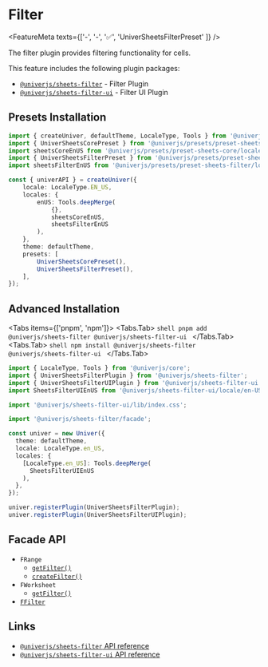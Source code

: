 
# Filter

<FeatureMeta texts={['-', '-', '✅', 'UniverSheetsFilterPreset' ]} />

The filter plugin provides filtering functionality for cells.

This feature includes the following plugin packages:

* [`@univerjs/sheets-filter`](https://www.npmjs.com/package/@univerjs/sheets-filter/README) - Filter Plugin
* [`@univerjs/sheets-filter-ui`](https://www.npmjs.com/package/@univerjs/sheets-filter-ui/README) - Filter UI Plugin

## Presets Installation

```ts {4-5,13,19}
import { createUniver, defaultTheme, LocaleType, Tools } from '@univerjs/presets';
import { UniverSheetsCorePreset } from '@univerjs/presets/preset-sheets-core';
import sheetsCoreEnUS from '@univerjs/presets/preset-sheets-core/locales/en-US';
import { UniverSheetsFilterPreset } from '@univerjs/presets/preset-sheets-filter';
import sheetsFilterEnUS from '@univerjs/presets/preset-sheets-filter/locales/en-US';

const { univerAPI } = createUniver({
    locale: LocaleType.EN_US,
    locales: {
        enUS: Tools.deepMerge(
            {},
            sheetsCoreEnUS,
            sheetsFilterEnUS 
        ),
    },
    theme: defaultTheme,
    presets: [
        UniverSheetsCorePreset(),
        UniverSheetsFilterPreset(),
    ],
});
```

## Advanced Installation

<Tabs items={['pnpm', 'npm']}>
  <Tabs.Tab>
    ```shell
    pnpm add @univerjs/sheets-filter @univerjs/sheets-filter-ui
    ```
  </Tabs.Tab>
  <Tabs.Tab>
    ```shell
    npm install @univerjs/sheets-filter @univerjs/sheets-filter-ui
    ```
  </Tabs.Tab>
</Tabs>

```typescript {2-4,6,8,15,20-21}
import { LocaleType, Tools } from '@univerjs/core';
import { UniverSheetsFilterPlugin } from '@univerjs/sheets-filter';
import { UniverSheetsFilterUIPlugin } from '@univerjs/sheets-filter-ui';
import SheetsFilterUIEnUS from '@univerjs/sheets-filter-ui/locale/en-US';

import '@univerjs/sheets-filter-ui/lib/index.css';

import '@univerjs/sheets-filter/facade';

const univer = new Univer({
  theme: defaultTheme,
  locale: LocaleType.en_US,
  locales: {
    [LocaleType.en_US]: Tools.deepMerge(
      SheetsFilterUIEnUS
    ),
  },
});

univer.registerPlugin(UniverSheetsFilterPlugin);
univer.registerPlugin(UniverSheetsFilterUIPlugin);
```

## Facade API

* `FRange`
  * [`getFilter()`](/typedoc/@univerjs/facade/classes/FRange#getfilter)
  * [`createFilter()`](/typedoc/@univerjs/facade/classes/FRange#createfilter)
* `FWorksheet` 
  * [`getFilter()`](/typedoc/@univerjs/facade/classes/FWorksheet#getfilter)
* [`FFilter`](/typedoc/@univerjs/facade/classes/FFilter)

## Links

* [`@univerjs/sheets-filter` API reference](/typedoc/@univerjs/sheets-filter/README)
* [`@univerjs/sheets-filter-ui` API reference](/typedoc/@univerjs/sheets-filter-ui/README)

